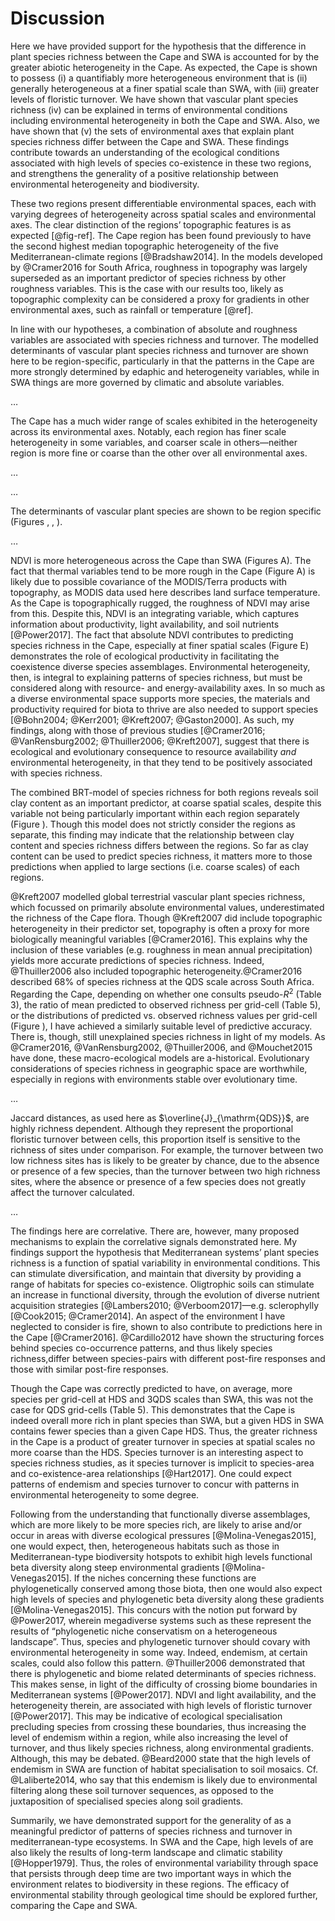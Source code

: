 # Discussion

<!--## Referring back to the hypotheses-->

<!--### Overview-->

Here we have provided support for the hypothesis that the difference in plant species richness between the Cape and SWA is accounted for by the greater abiotic heterogeneity in the Cape. As expected, the Cape is shown to possess (i) a quantifiably more heterogeneous environment that is (ii) generally heterogeneous at a finer spatial scale than SWA, with (iii) greater levels of floristic turnover. We have shown that vascular plant species richness (iv) can be explained in terms of environmental conditions including environmental heterogeneity in both the Cape and SWA. Also, we have shown that (v) the sets of environmental axes that explain plant species richness differ between the Cape and SWA. These findings contribute towards an understanding of the ecological conditions associated with high levels of species co-existence in these two regions, and strengthens the generality of a positive relationship between environmental heterogeneity and biodiversity.

<!--### Biologically relevant environmental differences betw. the regions-->

These two regions present differentiable environmental spaces, each with varying degrees of heterogeneity across spatial scales and environmental axes. The clear distinction of the regions' topographic features is as expected [@fig-ref]. The Cape region has been found previously to have the second highest median topographic heterogeneity of the five Mediterranean-climate regions [@Bradshaw2014]. In the models developed by @Cramer2016 for South Africa, roughness in topography was largely superseded as an important predictor of species richness by other roughness variables. This is the case with our results too, likely as topographic complexity can be considered a proxy for gradients in other environmental axes, such as rainfall or temperature [@ref].

In line with our hypotheses, a combination of absolute and roughness variables are associated with species richness and turnover. The modelled determinants of vascular plant species richness and turnover are shown here to be region-specific, particularly in that the patterns in the Cape are more strongly determined by edaphic and heterogeneity variables, while in SWA things are more governed by climatic and absolute variables.

...

The Cape has a much wider range of scales exhibited in the heterogeneity across its environmental axes. Notably, each region has finer scale heterogeneity in some variables, and coarser scale in others---neither region is more fine or coarse than the other over all environmental axes.

...

<!--Old sentences/para (is this true?; note good refs in the end of this para): "BRT-models of species richness in both regions reveal species richness to depend on those environmental axes that differentiate the two regions (Figures \ref{richness_pred_obs}), \ref{BRT_contribs_summary}). The importance of variables is also shown to vary with spatial scale (Figure \ref{BRT_contribs_summary}), as previously suggested may be the case when modelling geographic patterns of biodiversity [@Baudena2015]. Indeed, as @Cowling1996 describes differing patterns of species richness across spatial scales, so do the predictors of those patterns vary with scale [@Hart2017].-->

...

The determinants of vascular plant species are shown to be region specific (Figures \ref{BRT_contribs_summary}, \ref{partial_dep_plots_Cape}, \ref{partial_dep_plots_SWA}).

...

NDVI is more heterogeneous across the Cape than SWA (Figures \ref{PC-boxplots}A). The fact that thermal variables tend to be more rough in the Cape (Figure \ref{PC-boxplots}A) is likely due to possible covariance of the MODIS/Terra products with topography, as MODIS data used here describes land surface temperature. As the Cape is topographically rugged, the roughness of NDVI may arise from this. Despite this, NDVI is an integrating variable, which captures information about productivity, light availability, and soil nutrients [@Power2017]<!--NOTE: this is a very NB conclusion!-->. The fact that absolute NDVI contributes to predicting species richness in the Cape, especially at finer spatial scales (Figure \ref{BRT_contribs_summary}E) demonstrates the role of ecological productivity in facilitating the coexistence diverse species assemblages. Environmental heterogeneity, then, is integral to explaining patterns of species richness, but must be considered along with resource- and energy-availability axes. In so much as a diverse environmental space supports more species, the materials and productivity required for biota to thrive are also needed to support species [@Bohn2004; @Kerr2001; @Kreft2007; @Gaston2000]. As such, my findings, along with those of previous studies [@Cramer2016; @VanRensburg2002; @Thuiller2006; @Kreft2007], suggest that there is ecological and evolutionary consequence to resource availability *and* environmental heterogeneity, in that they tend to be positively associated with species richness.

The combined BRT-model of species richness for both regions reveals soil clay content as an important predictor, at coarse spatial scales, despite this variable not being particularly important within each region separately (Figure \ref{BRT_contribs_summary}). Though this model does not strictly consider the regions as separate, this finding may indicate that the relationship between clay content and species richness differs between the regions. So far as clay content can be used to predict species richness, it matters more to those predictions when applied to large sections (i.e. coarse scales) of each regions.

@Kreft2007 modelled global terrestrial vascular plant species richness, which focussed on primarily absolute environmental values, underestimated the richness of the Cape flora. Though @Kreft2007 did include topographic heterogeneity in their predictor set, topography is often a proxy for more biologically meaningful variables [@Cramer2016]. This explains why the inclusion of these variables (e.g. roughness in mean annual precipitation) yields more accurate predictions of species richness. Indeed, @Thuiller2006 also included topographic heterogeneity.@Cramer2016 described 68% of species richness at the QDS scale across South Africa. Regarding the Cape, depending on whether one consults pseudo-$R^2$ (Table 3), the ratio of mean predicted to observed richness per grid-cell (Table 5), or the distributions of predicted vs. observed richness values per grid-cell (Figure \ref{richness_pred_obs}), I have achieved a similarly suitable level of predictive accuracy. There is, though, still unexplained species richness in light of my models. As @Cramer2016, @VanRensburg2002, @Thuiller2006, and @Mouchet2015 have done, these macro-ecological models are a-historical. Evolutionary considerations of species richness in geographic space are worthwhile, especially in regions with environments stable over evolutionary time.

...

Jaccard distances, as used here as $\overline{J}_{\mathrm{QDS}}$, are highly richness dependent. Although they represent the proportional floristic turnover between cells, this proportion itself is sensitive to the richness of sites under comparison. For example, the turnover between two low richness sites has is likely to be greater by chance, due to the absence or presence of a few species, than the turnover between two high richness sites, where the absence or presence of a few species does not greatly affect the turnover calculated.

...

The findings here are correlative. There are, however, many proposed mechanisms to explain the correlative signals demonstrated here. My findings support the hypothesis that Mediterranean systems' plant species richness is a function of spatial variability in environmental conditions. This can stimulate diversification, and maintain that diversity by providing a range of habitats for species co-existence. Oligtrophic soils can stimulate an increase in functional diversity, through the evolution of diverse nutrient acquisition strategies [@Lambers2010; @Verboom2017]---e.g. sclerophylly [@Cook2015; @Cramer2014]. An aspect of the environment I have neglected to consider is fire, shown to also contribute to predictions here in the Cape [@Cramer2016]. @Cardillo2012 have shown the structuring forces behind species co-occurrence patterns, and thus likely species richness,differ between species-pairs with different post-fire responses and those with similar post-fire responses.

<!--TODO: expand on different countries botanists & herbarium collections in general as a caveat in using GBIF data (see that paper comparing herbarium to inventory data).-->

<!--TODO: expand on soil data problems (SoilGrids250m)-->

<!--Efforts were made herein to minimise differences in data-quality between SWA and Cape (e.g. the extensive use of remote-sensing derived data). Despite this, there is possible concern that floral occurence data and soils information use in this study are especially at risk of spatial bias in error. ... Should the data be too coarse in scale to capture patterns of species richness in reality, ...-->

<!--TODO: expand on how the spatial grain of my environmental data affects how we capture heterogeneity-->

<!--TODO: perhaps repeat this little analysis on distributions of predicted and observed richness and turnover nos.-->

Though the Cape was correctly predicted to have, on average, more species per grid-cell at HDS and 3QDS scales than SWA, this was not the case for QDS grid-cells (Table 5). This demonstrates that the Cape is indeed overall more rich in plant species than SWA, but a given HDS in SWA contains fewer species than a given Cape HDS. Thus, the greater richness in the Cape is a product of greater turnover in species at spatial scales no more coarse than the HDS. Species turnover is an interesting aspect to species richness studies, as it species turnover is implicit to species-area and co-existence-area relationships [@Hart2017]<!--TODO: read up more on this!-->. One could expect patterns of endemism and species turnover to concur with patterns in environmental heterogeneity to some degree.

Following from the understanding that functionally diverse assemblages, which are more likely to be more species rich, are likely to arise and/or occur in areas with diverse ecological pressures [@Molina-Venegas2015], one would expect, then, heterogeneous habitats such as those in Mediterranean-type biodiversity hotspots to exhibit high levels functional beta diversity along steep environmental gradients [@Molina-Venegas2015]. If the niches concerning these functions are phylogenetically conserved among those biota, then one would also expect high levels of species and phylogenetic beta diversity along these gradients [@Molina-Venegas2015]. This concurs with the notion put forward by @Power2017, wherein megadiverse systems such as these represent the results of "phylogenetic niche conservatism on a heterogeneous landscape". Thus, species and phylogenetic turnover should covary with environmental heterogeneity in some way. Indeed, endemism, at certain scales, could also follow this pattern. @Thuiller2006 demonstrated that there is phylogenetic and biome related determinants of species richness. This makes sense, in light of the  difficulty of crossing biome boundaries in Mediterranean systems [@Power2017]. NDVI and light availability, and the heterogeneity therein, are associated with high levels of floristic turnover [@Power2017]. This may be indicative of ecological specialisation precluding species from crossing these boundaries, thus increasing the level of endemism within a region, while also increasing the level of turnover, and thus likely species richness, along environmental gradients. Although, this may be debated. @Beard2000 state that the high levels of endemism in SWA are function of habitat specialisation to soil mosaics. Cf. @Laliberte2014, who say that this endemism is likely due to environmental filtering along these soil turnover sequences, as opposed to the juxtaposition of specialised species along soil gradients.

Summarily, we have demonstrated support for the generality of as a meaningful predictor of patterns of species richness and turnover in mediterranean-type ecosystems. In SWA and the Cape, high levels of are also likely the results of long-term landscape and climatic stability [@Hopper1979]. Thus, the roles of environmental variability through space that persists through deep time are two important ways in which the environment relates to biodiversity in these regions. The efficacy of environmental stability through geological time should be explored further, comparing the Cape and SWA.

<!--Future studies (a.k.a. "to do after first review maybe"):
- 3QDS scale BRTs
- $S_{\mathrm{HDS}} \sim \overline{S}_{\mathrm{QDS}} + \overline{\delta_{ij}}_{??}$ (= "$\gamma = \alpha + \beta$"-analysis) (see `explore-turnover-metrics.pdf` note, where $\overline{\delta_{ij}}(\textbf{N})_{??} = \overline{\alpha_i}(\textbf{N}) \times \overline{\beta_{ij}}(\textbf{N}) = \overline{S}_{\mathrm{QDS}} \times \overline{J}_{\mathrm{QDS}}$)
- Expanding the analyses to other/all mediterranean-type regions
- Investigating environmental stability through time (e.g. WorldClim LGM vs today)
- Phylogenetics/mega-trees in different flora? $\beta_{phylo}$?
- Teasing apart co-existance and evolution
- Teasing about turnover into turnover-sensu-stricto and nestedness
- Functional diversity $\sim$ EH? Functional turnover?
-->
